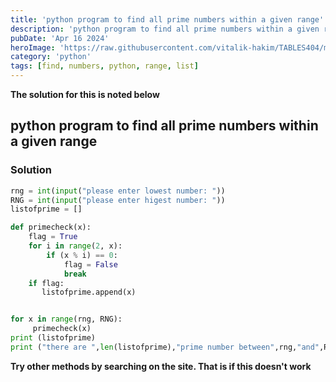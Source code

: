 ```yaml
---
title: 'python program to find all prime numbers within a given range'
description: 'python program to find all prime numbers within a given range'
pubDate: 'Apr 16 2024'
heroImage: 'https://raw.githubusercontent.com/vitalik-hakim/TABLES404/main/error_b/python.jpg'
category: 'python'
tags: [find, numbers, python, range, list]
---
```


**The solution for this is noted below**

## python program to find all prime numbers within a given range

### Solution

```python
rng = int(input("please enter lowest number: "))
RNG = int(input("please enter higest number: "))
listofprime = []

def primecheck(x):
    flag = True
    for i in range(2, x):
        if (x % i) == 0:
            flag = False
            break
    if flag:
       listofprime.append(x)


for x in range(rng, RNG):
     primecheck(x)
print (listofprime)
print ("there are ",len(listofprime),"prime number between",rng,"and",RNG)
```

**Try other methods by searching on the site. That is if this doesn't work**
